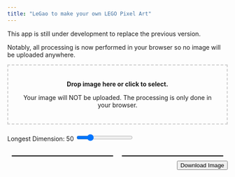 ```yaml
---
title: "LeGao to make your own LEGO Pixel Art"
---
```


::: {.callout-note}
This app is still under development to replace the previous version. 
:::

Notably, all processing is now performed in your browser so no image will be uploaded anywhere.

```{=html}
<!DOCTYPE html>
<html lang="en">
<head>
    <meta charset="UTF-8">
    <meta name="viewport" content="width=device-width, initial-scale=1.0">
    <title>LeGao to make your own LEGO Pixel Art</title>
		<style>
        .canvas-container {
            display: flex;
            justify-content: center;
            align-items: center;
        }
        #originalCanvas, #legoCanvas {
            border: 1px solid black;
            margin: 10px;
						width: 50%;
            height: auto;
        }
        .control-panel {
            margin: 20px 0;
        }
				#dropArea {
            border: 2px dashed #ccc;
            padding: 20px;
            text-align: center;
            margin-bottom: 20px;
        }
        #dropArea.hover {
            border-color: #000;
        }
        #download {
            float: right;
        }
    </style>
</head>
<body>
		<div id="dropArea">
      <p><strong>Drop image here or click to select.</Strong></p>
      <p>Your image will NOT be uploaded. The processing is only done in your browser.</p>
    </div>
    <input style="display:none;" type="file" id="upload" accept="image/*">
		<div class="control-panel">
        <label for="thumbnailSize">Longest Dimension: <span id="sizeValue">50</span></label>
        <input type="range" id="thumbnailSize" name="thumbnailSize" min="10" max="200" value="50">
    </div>
    <canvas id="thumbnailCanvas" style="display: none;"></canvas>
		<div class="canvas-container">
        <canvas id="originalCanvas"></canvas>
        <canvas id="legoCanvas"></canvas>
    </div>
    <button id="download">Download Image</button>

    <script>
        const brickImageUrl = 'https://raw.githubusercontent.com/mgao6767/legao/master/app/legao/1x1.png';
        const defaultImageUrl = 'https://mingze-gao.com/images/AdrianAI.png';

        function loadBrickImage(url) {
            return new Promise((resolve, reject) => {
                const img = new Image();
                img.crossOrigin = 'Anonymous';
                img.onload = () => resolve(img);
                img.onerror = reject;
                img.src = url;
            });
        }

        function createLegoImage(thumbnailWidth, thumbnailHeight, imageData, brickImg, legoBlockSize, upscaleFactor) {
            // Create offscreen canvas for high-resolution image
            const offscreenCanvas = document.createElement('canvas');
            offscreenCanvas.width = thumbnailWidth * legoBlockSize * upscaleFactor;
            offscreenCanvas.height = thumbnailHeight * legoBlockSize * upscaleFactor;
            const offscreenCtx = offscreenCanvas.getContext('2d');

            // Scale the context for sharpness
            offscreenCtx.scale(upscaleFactor, upscaleFactor);

            // Draw each pixel as a lego block on the offscreen canvas
            for (let y = 0; y < thumbnailHeight; y++) {
                for (let x = 0; x < thumbnailWidth; x++) {
                    const index = (y * thumbnailWidth + x) * 4;
                    const r = imageData[index];
                    const g = imageData[index + 1];
                    const b = imageData[index + 2];
                    // Fixed alpha value to 0.7
                    const a = 0.7;

                    // Draw the colored brick on the offscreen canvas
                    offscreenCtx.drawImage(brickImg, x * legoBlockSize, y * legoBlockSize, legoBlockSize, legoBlockSize);

                    // Apply color overlay to the brick image
                    offscreenCtx.globalCompositeOperation = 'source-atop';
                    offscreenCtx.fillStyle = `rgba(${r},${g},${b},${a})`;
                    offscreenCtx.fillRect(x * legoBlockSize, y * legoBlockSize, legoBlockSize, legoBlockSize);
                    offscreenCtx.globalCompositeOperation = 'source-over';
                }
            }

            return offscreenCanvas;
        }

        async function processImage(img, longestDimension) {
            const aspectRatio = img.width / img.height;

            let thumbnailWidth, thumbnailHeight;

            if (img.width >= img.height) {
                thumbnailWidth = longestDimension;
                thumbnailHeight = Math.floor(longestDimension / aspectRatio);
            } else {
                thumbnailHeight = longestDimension;
                thumbnailWidth = Math.floor(longestDimension * aspectRatio);
            }

            const thumbnailCanvas = document.getElementById('thumbnailCanvas');
            const thumbnailCtx = thumbnailCanvas.getContext('2d');

            // Set the canvas size to the desired thumbnail size
            thumbnailCanvas.width = thumbnailWidth;
            thumbnailCanvas.height = thumbnailHeight;

            // Draw the image onto the canvas, resizing it
            thumbnailCtx.drawImage(img, 0, 0, thumbnailWidth, thumbnailHeight);

            // Get the pixel data of the thumbnail
            const imageData = thumbnailCtx.getImageData(0, 0, thumbnailWidth, thumbnailHeight).data;

            // Define the size of the lego blocks and upscale factor
            const legoBlockSize = 20; // Size of the brick image
            const upscaleFactor = 4;  // Increase to make the final image larger and sharper

            // Load the brick image
            const brickImg = await loadBrickImage(brickImageUrl);

            // Create the high-resolution lego image on an offscreen canvas
            const offscreenCanvas = createLegoImage(thumbnailWidth, thumbnailHeight, imageData, brickImg, legoBlockSize, upscaleFactor);

            // Display the image on the on-screen canvas
            const legoCanvas = document.getElementById('legoCanvas');
            legoCanvas.width = thumbnailWidth * legoBlockSize;
            legoCanvas.height = thumbnailHeight * legoBlockSize;
            const legoCtx = legoCanvas.getContext('2d');

            const scaleX = legoCanvas.width / (thumbnailWidth * legoBlockSize);
            const scaleY = legoCanvas.height / (thumbnailHeight * legoBlockSize);
            legoCtx.scale(scaleX, scaleY);
            // legoCtx.drawImage(offscreenCanvas, 0, 0);
            legoCtx.drawImage(offscreenCanvas, 0, 0, legoCanvas.width, legoCanvas.height);

            // Display the original image on another canvas
            const originalCanvas = document.getElementById('originalCanvas');
            originalCanvas.width = legoCanvas.width;
            originalCanvas.height = legoCanvas.height;
            const originalCtx = originalCanvas.getContext('2d');

            originalCtx.drawImage(img, 0, 0, originalCanvas.width, originalCanvas.height);

            // Set up the download button
            document.getElementById('download').onclick = function() {
                const link = document.createElement('a');
                link.download = 'legofied_image.png';
                link.href = offscreenCanvas.toDataURL();
                link.click();
            };
        }

				function handleFiles(files) {
            const file = files[0];
            if (!file) {
                return;
            }

            const reader = new FileReader();
            reader.onload = function(e) {
                const img = new Image();
                img.onload = function() {
                    const longestDimension = parseInt(document.getElementById('thumbnailSize').value, 10);
                    processImage(img, longestDimension);
                };
                img.src = e.target.result;
            };
            reader.readAsDataURL(file);
        }

        async function loadDefaultImage() {
            const img = new Image();
            img.crossOrigin = 'Anonymous';
            img.onload = function() {
                const longestDimension = parseInt(document.getElementById('thumbnailSize').value, 10);
                processImage(img, longestDimension);
                const fileInput = document.getElementById('upload');
                fileInput.files = img;
            };
            img.src = defaultImageUrl;
        }

        const dropArea = document.getElementById('dropArea');
        const uploadInput = document.getElementById('upload');

        dropArea.addEventListener('dragover', (event) => {
            event.preventDefault();
            dropArea.classList.add('hover');
        });

        dropArea.addEventListener('dragleave', () => {
            dropArea.classList.remove('hover');
        });

        dropArea.addEventListener('drop', (event) => {
            event.preventDefault();
            dropArea.classList.remove('hover');
            if (event.dataTransfer.files.length > 0) {
              const fileInput = document.getElementById('upload');
              fileInput.files = event.dataTransfer.files;
              handleFiles(event.dataTransfer.files);
            }
        });

        dropArea.addEventListener('click', () => {
            uploadInput.click();
        });

        uploadInput.addEventListener('change', (event) => {
            handleFiles(event.target.files);
        });

        document.getElementById('thumbnailSize').addEventListener('input', function() {
            document.getElementById('sizeValue').textContent = this.value;
            const fileInput = document.getElementById('upload');
            if (fileInput.files.length > 0) {
                handleFiles(fileInput.files);
            } else {
                loadDefaultImage();
            }
        });


        // Load the default image on page load
        window.onload = loadDefaultImage;
    </script>
</body>
</html>

```
